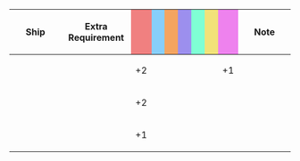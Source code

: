 {|class="wikitable" style="width:100%; text-align: center; vertical-align: middle;"
|-
! style="width: 20%;" | Ship
! style="width: 25%;" | Extra Requirement
! style="width: 5%; background-color: lightcoral;" | {{Firepower}}
! style="width: 5%; background-color: lightskyblue;" | {{Torpedo}}
! style="width: 5%; background-color: sandybrown;" | {{AA}}
! style="width: 5%; background-color: #9C8FEE;" | {{ASW}}
! style="width: 5%; background-color: #7fffd4;" | {{LOS}}
! style="width: 5%; background-color: #F2E279;" | {{Armor}}
! style="width: 5%; background-color: violet;" | {{Evasion}}
! style="width: 20%;" | Note
|-
! {{ShipLink|Colorado}}
| style="text-align:left;" | 
| +2 || || || || || || +1
| style="text-align:left;" | 
|-
! {{ShipLink|Nagato/Kai Ni|Mutsu/Kai Ni|text=Nagato-class Kai Ni|link_class=Nagato}}<br>{{ShipLink|Nelson/Kai}}
| style="text-align:left;" | 
| +2 || || || || || || 
| style="text-align:left;" | 
|-
! {{ShipLink|Nagato|Mutsu|text=Nagato-class|link_class=Nagato}}
| style="text-align:left;" | 
| +1 || || || || || || 
| style="text-align:left;" | 
|}